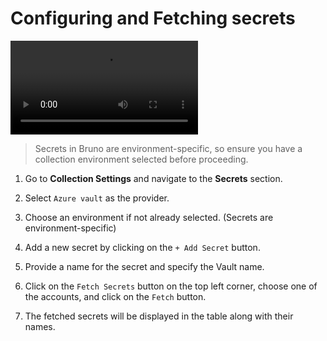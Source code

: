 
# Configuring and Fetching secrets<PremiumBadge />

<video controls className="mt-10">
  <source
    src="/screenrecordings/azure_key_vault/azure_configuring_secrets.mp4"
    type="video/mp4"
  />
  Your browser does not support the video tag.
</video>

<br />

> Secrets in Bruno are environment-specific, so ensure you have a collection environment selected before proceeding.


1. Go to **Collection Settings** and navigate to the **Secrets** section.

2. Select `Azure vault` as the provider.

3. Choose an environment if not already selected. (Secrets are environment-specific)

4. Add a new secret by clicking on the `+ Add Secret` button.

5. Provide a name for the secret and specify the Vault name.

6. Click on the `Fetch Secrets` button on the top left corner, choose one of the accounts, and click on the `Fetch` button.

7. The fetched secrets will be displayed in the table along with their names.
